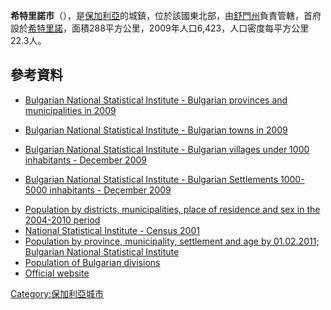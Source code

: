 {{Coord|43|26|N|26|53|E|display=title}}

'''希特里諾市'''（{{lang-bg|Хитрино}}），是[[保加利亞|保加利亞]]的城鎮，位於該國東北部，由[[舒門州|舒門州]]負責管轄，首府設於[[希特里諾|希特里諾]]，面積288平方公里，2009年人口6,423，人口密度每平方公里22.3人。

==參考資料==
*{{en icon}} [https://web.archive.org/web/20101113000000/http://www.nsi.bg/otrasalen.php?otr=53&a1=1583&a2=1584&a3=1585#cont#cont Bulgarian National Statistical Institute - Bulgarian provinces and municipalities in 2009]
*{{en icon}} [https://web.archive.org/web/20101113165731/http://www.nsi.bg/otrasalen.php?otr=53&a1=1583&a2=1584&a3=1588#cont#cont Bulgarian National Statistical Institute - Bulgarian towns in 2009]
*{{en icon}} [http://www.nsi.bg/nrnm/index.php?ezik=en&f=8&s=1&date=29.12.2010&e=1&s1=4&c1=2&a1=1000&c=0 Bulgarian National Statistical Institute - Bulgarian villages under 1000 inhabitants - December 2009] {{Wayback|url=http://www.nsi.bg/nrnm/index.php?ezik=en&f=8&s=1&date=29.12.2010&e=1&s1=4&c1=2&a1=1000&c=0 |date=20171110031811 }}
*{{en icon}} [http://www.nsi.bg/nrnm/index.php?ezik=en&f=8&s=1&date=29.12.2010&e=1&s1=4&c1=3&a1=1000&c=1&s2=4&c2=2&a2=5000 Bulgarian National Statistical Institute - Bulgarian Settlements 1000-5000 inhabitants - December 2009] {{Wayback|url=http://www.nsi.bg/nrnm/index.php?ezik=en&f=8&s=1&date=29.12.2010&e=1&s1=4&c1=3&a1=1000&c=1&s2=4&c2=2&a2=5000 |date=20171110031803 }}
*[https://web.archive.org/web/20120430082015/http://www.nsi.bg/ORPDOCS/Pop_6.1.1_Pop_DR_EN.xls Population by districts, municipalities, place of residence and sex in the 2004-2010 period]
*[http://www.nsi.bg/Census_e/PopObsht.htm National Statistical Institute - Census 2001] {{Wayback|url=http://www.nsi.bg/Census_e/PopObsht.htm |date=20160304060527 }}
*[https://web.archive.org/web/20130908134107/http://www.nsi.bg/ORPDOCS/Census2011_1.pop_by_age.xls Population by province, municipality, settlement and age by 01.02.2011; Bulgarian National Statistical Institute]
*[http://pop-stat.mashke.org/bulgaria-division.htm Population of Bulgarian divisions] {{Wayback|url=http://pop-stat.mashke.org/bulgaria-division.htm |date=20171113015521 }}
* [http://www.hitrino.org/ Official website] {{Wayback|url=http://www.hitrino.org/ |date=20210130141553 }} {{bg icon}}

{{Bulgaria-geo-stub}}
[[Category:保加利亞城市|Category:保加利亞城市]]